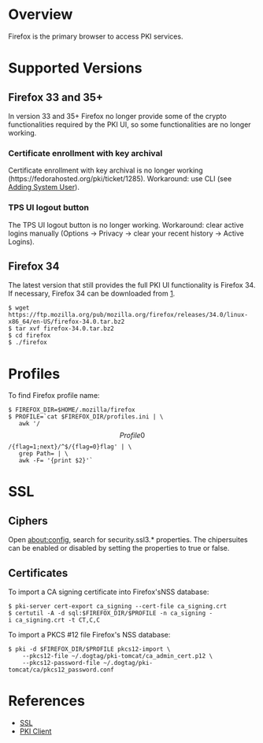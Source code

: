 = Overview =

Firefox is the primary browser to access PKI services.

= Supported Versions =

== Firefox 33 and 35+ ==

In version 33 and 35+ Firefox no longer provide some of the crypto functionalities required by the PKI UI, so some functionalities are no longer working.

=== Certificate enrollment with key archival ===

Certificate enrollment with key archival is no longer working (https://fedorahosted.org/pki/ticket/1285). Workaround: use CLI (see [https://github.com/dogtagpki/pki/wiki/Adding-System-User Adding System User]).

=== TPS UI logout button ===

The TPS UI logout button is no longer working. Workaround: clear active logins manually (Options -> Privacy -> clear your recent history -> Active Logins).

== Firefox 34 ==

The latest version that still provides the full PKI UI functionality is Firefox 34. If necessary, Firefox 34 can be downloaded from [https://ftp.mozilla.org/pub/mozilla.org/firefox/releases/34.0/].

<pre>
$ wget https://ftp.mozilla.org/pub/mozilla.org/firefox/releases/34.0/linux-x86_64/en-US/firefox-34.0.tar.bz2
$ tar xvf firefox-34.0.tar.bz2
$ cd firefox
$ ./firefox
</pre>

= Profiles =

To find Firefox profile name:

 $ FIREFOX_DIR=$HOME/.mozilla/firefox
 $ PROFILE=`cat $FIREFOX_DIR/profiles.ini | \
    awk '/\[Profile0\]/{flag=1;next}/^$/{flag=0}flag' | \
    grep Path= | \
    awk -F= '{print $2}'`

= SSL =

== Ciphers ==

Open about:config, search for security.ssl3.* properties. The chipersuites can be enabled or disabled by setting the properties to true or false.

== Certificates ==

To import a CA signing certificate into Firefox'sNSS database:

 $ pki-server cert-export ca_signing --cert-file ca_signing.crt
 $ certutil -A -d sql:$FIREFOX_DIR/$PROFILE -n ca_signing -i ca_signing.crt -t CT,C,C

To import a PKCS #12 file Firefox's NSS database:

 $ pki -d $FIREFOX_DIR/$PROFILE pkcs12-import \
     --pkcs12-file ~/.dogtag/pki-tomcat/ca_admin_cert.p12 \
     --pkcs12-password-file ~/.dogtag/pki-tomcat/ca/pkcs12_password.conf

= References =

* [https://github.com/dogtagpki/pki/wiki/SSL SSL]
* [[PKI Client]]